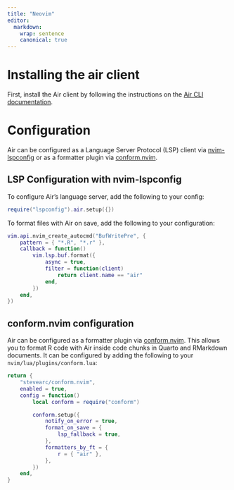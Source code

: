 ```yaml
---
title: "Neovim"
editor:
  markdown:
    wrap: sentence
    canonical: true
---
```


# Installing the air client

First, install the Air client by following the instructions on the [Air CLI documentation](https://posit-dev.github.io/air/cli.html).

# Configuration

Air can be configured as a Language Server Protocol (LSP) client via [nvim-lspconfig](https://github.com/neovim/nvim-lspconfig) or as a formatter plugin via [conform.nvim](https://github.com/stevearc/conform.nvim).

## LSP Configuration with nvim-lspconfig

To configure Air's language server, add the following to your config:

```lua
require("lspconfig").air.setup({})
```

To format files with Air on save, add the following to your configuration:

```lua
vim.api.nvim_create_autocmd("BufWritePre", {
    pattern = { "*.R", "*.r" },
    callback = function()
        vim.lsp.buf.format({
            async = true,
            filter = function(client)
                return client.name == "air"
            end,
        })
    end,
})
```

## conform.nvim configuration

Air can be configured as a formatter plugin via [conform.nvim](https://github.com/stevearc/conform.nvim). This allows you to format R code with Air inside code chunks in Quarto and RMarkdown documents. It can be configured by adding the following to your `nvim/lua/plugins/conform.lua`:

```lua
return {
    "stevearc/conform.nvim",
    enabled = true,
    config = function()
        local conform = require("conform")

        conform.setup({
            notify_on_error = true,
            format_on_save = {
                lsp_fallback = true,
            },
            formatters_by_ft = {
                r = { "air" },
            },
        })
    end,
}
```
